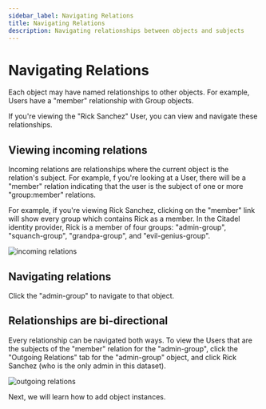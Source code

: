 ```yaml
---
sidebar_label: Navigating Relations
title: Navigating Relations
description: Navigating relationships between objects and subjects
---
```


# Navigating Relations

Each object may have named relationships to other objects. For example, Users have a "member" relationship with Group objects.

If you're viewing the "Rick Sanchez" User, you can view and navigate these relationships.

## Viewing incoming relations

Incoming relations are relationships where the current object is the relation's subject. For example,
f you're looking at a User, there will be a "member" relation indicating that the user is the subject of one or more
"group:member" relations.

For example, if you're viewing Rick Sanchez, clicking on the "member" link will show every group which contains Rick as a member.
In the Citadel identity provider, Rick is a member of four groups: "admin-group", "squanch-group", "grandpa-group", and "evil-genius-group".

![incoming relations](/incoming-relations.png)

## Navigating relations

Click the "admin-group" to navigate to that object.

## Relationships are bi-directional

Every relationship can be navigated both ways. To view the Users that are the subjects of the "member" relation for the "admin-group",
click the "Outgoing Relations" tab for the "admin-group" object, and click Rick Sanchez (who is the only admin in this dataset).

![outgoing relations](/outgoing-relations.png)

Next, we will learn how to add object instances.
